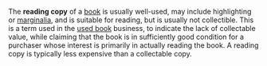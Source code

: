 The '''reading copy''' of a [[book]] is usually well-used, may include highlighting or [[marginalia]], and is suitable for reading, but is usually not collectible. This is a term used in the [[used book]] business, to indicate the lack of collectable value, while claiming that the book is in sufficiently good condition for a purchaser whose interest is primarily in actually reading the book. A reading copy is typically less expensive than a collectable copy.

{{book-stub}}